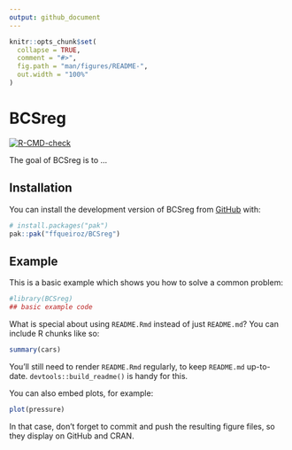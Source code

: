 ```yaml
---
output: github_document
---
```


<!-- README.md is generated from README.Rmd. Please edit that file -->

```r
knitr::opts_chunk$set(
  collapse = TRUE,
  comment = "#>",
  fig.path = "man/figures/README-",
  out.width = "100%"
)
```

# BCSreg

<!-- badges: start -->
[![R-CMD-check](https://github.com/ffqueiroz/BCSreg/actions/workflows/R-CMD-check.yaml/badge.svg)](https://github.com/ffqueiroz/BCSreg/actions/workflows/R-CMD-check.yaml)
<!-- badges: end -->

The goal of BCSreg is to ...

## Installation

You can install the development version of BCSreg from [GitHub](https://github.com/) with:

``` r
# install.packages("pak")
pak::pak("ffqueiroz/BCSreg")
```

## Example

This is a basic example which shows you how to solve a common problem:

```r
#library(BCSreg)
## basic example code
```

What is special about using `README.Rmd` instead of just `README.md`? You can include R chunks like so:

```r
summary(cars)
```

You'll still need to render `README.Rmd` regularly, to keep `README.md` up-to-date. `devtools::build_readme()` is handy for this.

You can also embed plots, for example:

```r
plot(pressure)
```

In that case, don't forget to commit and push the resulting figure files, so they display on GitHub and CRAN.
